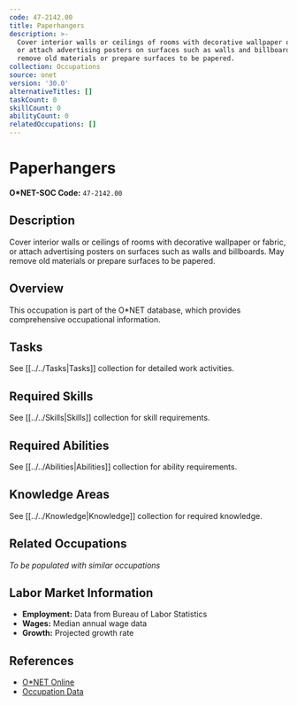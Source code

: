 ```yaml
---
code: 47-2142.00
title: Paperhangers
description: >-
  Cover interior walls or ceilings of rooms with decorative wallpaper or fabric,
  or attach advertising posters on surfaces such as walls and billboards. May
  remove old materials or prepare surfaces to be papered.
collection: Occupations
source: onet
version: '30.0'
alternativeTitles: []
taskCount: 0
skillCount: 0
abilityCount: 0
relatedOccupations: []
---
```

# Paperhangers

**O*NET-SOC Code:** `47-2142.00`

## Description

Cover interior walls or ceilings of rooms with decorative wallpaper or fabric, or attach advertising posters on surfaces such as walls and billboards. May remove old materials or prepare surfaces to be papered.

## Overview

This occupation is part of the O*NET database, which provides comprehensive occupational information.

## Tasks

See [[../../Tasks|Tasks]] collection for detailed work activities.

## Required Skills

See [[../../Skills|Skills]] collection for skill requirements.

## Required Abilities

See [[../../Abilities|Abilities]] collection for ability requirements.

## Knowledge Areas

See [[../../Knowledge|Knowledge]] collection for required knowledge.

## Related Occupations

*To be populated with similar occupations*

## Labor Market Information

- **Employment:** Data from Bureau of Labor Statistics
- **Wages:** Median annual wage data
- **Growth:** Projected growth rate

## References

- [O*NET Online](https://www.onetonline.org/link/summary/47-2142.00)
- [Occupation Data](https://www.onetcenter.org/)
